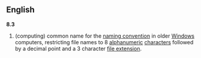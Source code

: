 ==English==
'''8.3'''
# (computing) common name for the [[naming convention]] in older [[Windows]] computers, restricting file names to 8 [[alphanumeric]] [[characters]] followed by a decimal point and a 3 character [[file extension]].